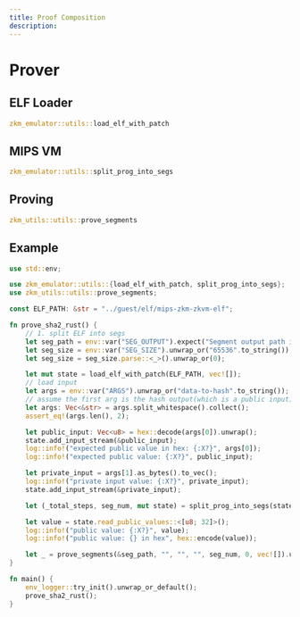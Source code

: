 ```yaml
---
title: Proof Composition
description:
---
```


# Prover

## ELF Loader

```rust
zkm_emulator::utils::load_elf_with_patch
```

## MIPS VM

```rust
zkm_emulator::utils::split_prog_into_segs
```

## Proving

```rust
zkm_utils::utils::prove_segments
```

## Example
```rust
use std::env;

use zkm_emulator::utils::{load_elf_with_patch, split_prog_into_segs};
use zkm_utils::utils::prove_segments;

const ELF_PATH: &str = "../guest/elf/mips-zkm-zkvm-elf";

fn prove_sha2_rust() {
    // 1. split ELF into segs
    let seg_path = env::var("SEG_OUTPUT").expect("Segment output path is missing");
    let seg_size = env::var("SEG_SIZE").unwrap_or("65536".to_string());
    let seg_size = seg_size.parse::<_>().unwrap_or(0);

    let mut state = load_elf_with_patch(ELF_PATH, vec![]);
    // load input
    let args = env::var("ARGS").unwrap_or("data-to-hash".to_string());
    // assume the first arg is the hash output(which is a public input), and the second is the input.
    let args: Vec<&str> = args.split_whitespace().collect();
    assert_eq!(args.len(), 2);

    let public_input: Vec<u8> = hex::decode(args[0]).unwrap();
    state.add_input_stream(&public_input);
    log::info!("expected public value in hex: {:X?}", args[0]);
    log::info!("expected public value: {:X?}", public_input);

    let private_input = args[1].as_bytes().to_vec();
    log::info!("private input value: {:X?}", private_input);
    state.add_input_stream(&private_input);

    let (_total_steps, seg_num, mut state) = split_prog_into_segs(state, &seg_path, "", seg_size);

    let value = state.read_public_values::<[u8; 32]>();
    log::info!("public value: {:X?}", value);
    log::info!("public value: {} in hex", hex::encode(value));

    let _ = prove_segments(&seg_path, "", "", "", seg_num, 0, vec![]).unwrap();
}

fn main() {
    env_logger::try_init().unwrap_or_default();
    prove_sha2_rust();
}
```
